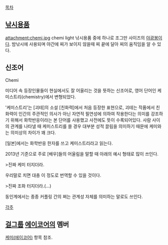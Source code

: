 [[목차]]
== [[낚시]]용품 ==
attachment:chemi.jpg
chemi light
낚시용품 중에 하나로 조그만 사이즈의 [[야광]]봉이다.
밤낚시에 사용되며 야간에 찌가 보이지 않을때 찌 끝에 달아 찌의 움직임을 알 수 있다.

== 신조어 ==
Chemi

미디어 속 등장인물들이 현실에서도 잘 어울리는 것을 뜻하는 신조어로, 영어 단어인 케미스트리(chemistry)에서 변형되었다.

'케미스트리'는 [괴테]의 소설 [친화력]에서 처음 등장한 표현으로, 괴테는 작품에서 친화력이 인간의 주관적인 의사가 아닌 자연적 필연성에 의하여 작용한다는 의미를 강조하기 위해서 화학반응이라는 본 단어를 사용했고 사전에도 뜻이 수록되어있다. 사람 사이의 관계를 나타낼 때 케미스트리를 쓸 경우 대부분 성적 끌림을 의미하기 때문에 케미와는 의미상의 차이가 꽤 크다.

[일본]에서는 화학반응 한자를 쓰고 케미스트리라고 읽는다.

2013년 기준으로 주로 [배우]들의 어울림을 말할 때 아래의 예시 형태로 많이 쓰인다.

>진짜 케미 터지더라.

우리말로 치면 대충 이 정도로 번역할 수 있을 것이다.

>진짜 조화 터지더라.(...)

동인계에서는 종종 커플링 간의 쩌는 관계성 자체를 의미하는 말로도 쓰인다. 

[[각주]]

== [[걸그룹]] [[에이코어]]의 멤버 ==

[[케미(에이코어)]] 항목 참조.
